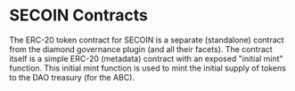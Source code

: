 # SECOIN Contracts
The ERC-20 token contract for SECOIN is a separate (standalone) contract from the diamond governance plugin (and all their facets).
The contract itself is a simple ERC-20 (metadata) contract with an exposed "initial mint" function. 
This initial mint function is used to mint the initial supply of tokens to the DAO treasury (for the ABC).